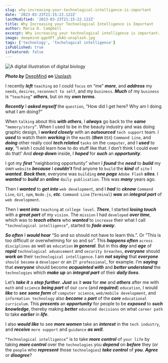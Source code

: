 ```yaml
---
slug: why-increasing-your-technological-intelligence-is-important
date: '2023-03-23T21:15:22.122Z'
lastModified: '2023-03-23T21:15:22.122Z'
title: Why Increasing your Technological Intelligence is Important
author: Maria D. Campbell
excerpt: Why increasing your technological intelligence is important.
image: deepmind-ggeXPf_ykAU-unsplash.jpg
tags: ['technology', 'techological intelligence']
isPublished: true
isFeatured: false
---
```


![A digital illustration of digital biology](deepmind-ggeXPf_ykAU-unsplash.jpg)

***Photo by*** [DeepMind](https://unsplash.com/@deepmind) ***on***
[Usplash](https://unsplash.com/photos/ggeXPf_ykAU)

I recently ***left*** `teaching` so I could `focus` on “me” ***more***, and ***address*** my `needs`, `desires`, `reconnect to self`, and my `business`. ***Much*** of my `business` is `“teaching”` ***others***, but on my ***own terms***.

***Recently*** I ***asked myself*** the `question`, “How did I get here? Why am I doing what I am doing?”

When `talking` about this ***with others***, I ***always*** go back to the ***same*** `“memory/story”`. When I used to be in the beauty industry and was doing graphic design, I ***worked closely*** with an ***outsourced*** `tech support` team. I ***used*** to watch them ***working*** in the `macOS` (***then*** `OSX`) `Command Line`, and ***doing*** other really cool ***tech related*** `tasks` on the `computer`, and I ***used*** to ***say***, “I wish I could learn how to do stuff like that. I don’t think I could ever do that!’ And ***deep down*** inside, I ***hoped*** for ***such*** an ***opportunity***.

I got my ***first*** "neighboring opportunity" when I ***found*** the ***need*** to ***build*** my own `website` ***because*** I ***couldn’t*** find anyone to `build` the ***kind*** of `site` I ***wanted***. ***Back then***, everyone was `building` ***one page*** `Adobe Flash` ***sites***. I ***wanted*** to ***build*** an ***online*** `daily publication`. This was ***many*** years ago.

Then I ***wanted*** to ***get into*** `web development`, and I ***had*** to ***cknow*** `Command Line`, `Git`, `npm`, `Node.js`, ***etc***. `Command Line` (`Terminal`) ***was*** an ***integral part*** of `web development`.

Then I ***went into*** `teaching` at `college level`. ***There***, I started ***losing touch*** with a ***great part*** of my `vision`. The `mission` I had `developed` ***over time***, which was to ***teach others*** who ***wanted*** to `increase` their what I call `”technological intelligence”`, started to ***fade away***.

***So often*** I ***would hear*** “So and so should not have to learn this.”. Or ”This is too difficult or overwhelming for so and so”. This ***happens often*** `across disciplines` as well as `education` ***in general***. But in this ***day*** and ***age*** of ***rapid*** `technological advancement` and `security breaches`, ***everyone*** should ***work on*** their `technological intelligence`. I am ***not saying*** that ***everyone*** `should become` a `developer` or an `IT professional`, for example. I’m ***saying*** that ***everyone*** should become ***acquainted with*** and ***better understand*** the `technologies` which ***make up*** an ***integral part*** of their ***daily lives***. 

Let’s ***take it*** a ***step further***. ***Just*** as it ***was*** for ***me*** and ***others*** after me with `math` and `science` ***being part*** of our `core` (and ***required***) `education`, I would ***like*** to ***see*** ***some form*** of `computer science`, `web/mobile development`, and `information technology` also ***become*** a ***part*** of the ***core*** `educational curriculum`. This ***presents*** an ***opportunity*** for people to be ***exposed*** to ***such knowledge***, thereby making ***better*** `educated decisions` on what `career path` to take ***earlier*** in ***life***.

I also ***would like*** to see ***more women*** take an ***interest*** in the `tech industry`, and ***receive*** `more support` and `guidance` ***as well***.

`“Technological intelligence”` is to take ***more control*** of `your life` by taking ***more control*** over the `technologies` you ***depend*** on ***before*** they (or the `people` who ***represent*** those `technologies`)  ***take control*** of ***you***. ***Agree*** or ***disagree***?